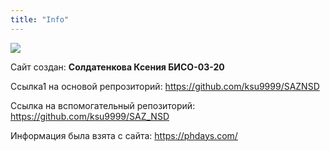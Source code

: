 ```yaml
---
title: "Info"
---
```


![](images/cat-jump.gif)

Сайт создан: **Солдатенкова Ксения БИСО-03-20** 

Ссылка1 на основой репрозиторий: <https://github.com/ksu9999/SAZNSD>

Ссылка на вспомогательный репозиторий: <https://github.com/ksu9999/SAZ_NSD>

Информация была взята с сайта: <https://phdays.com/>